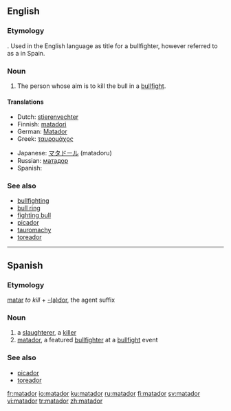 ==English==

===Etymology===
{{etyl|es}} {{term|matador||killer|lang=es}}. Used in the English language as title for a bullfighter, however referred to as a {{term|toreador}} in Spain.

===Noun===
{{en-noun}}

# The person whose aim is to kill the bull in a [[bullfight]].

====Translations====
{{trans-top|bullfighter}}
* Dutch: [[stierenvechter]]
* Finnish: [[matadori]]
* German: [[Matador]]
* Greek: [[ταυρομάχος]]
{{trans-mid}}
* Japanese: [[マタドール]] (matadoru)
* Russian: [[матадор]]
* Spanish: {{t|es|matador|m}}
{{trans-bottom}}

===See also===
* [[bullfighting]]
* [[bull ring]]
* [[fighting bull]]
* [[picador]]
* [[tauromachy]]
* [[toreador]]

----

==Spanish==

===Etymology===
[[matar]] ''to kill'' + [[-dor|-(a)dor]], the agent suffix

===Noun===
{{es-noun-m|pl=matadores}}

# a [[slaughterer]], a [[killer]]
# [[#English|matador]], a featured [[bullfighter]] at a [[bullfight]] event

===See also===
* [[picador]]
* [[toreador]]

[[fr:matador]]
[[io:matador]]
[[ku:matador]]
[[ru:matador]]
[[fi:matador]]
[[sv:matador]]
[[vi:matador]]
[[tr:matador]]
[[zh:matador]]